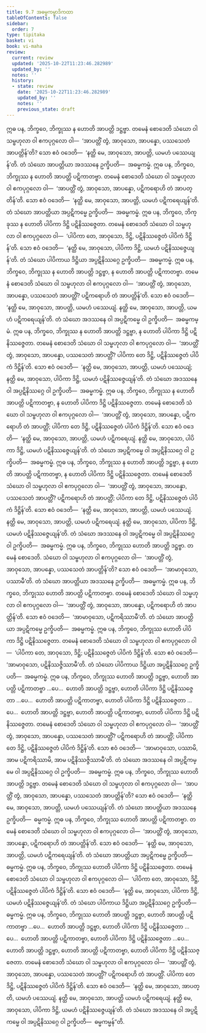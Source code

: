 ```yaml
---
title: 9.7 အဓမ္မကမ္မာဒိကထာ
tableOfContents: false
sidebar:
  order: 7
type: tipitaka
basket: vi
book: vi-maha
review:
  current: review
  updated: '2025-10-22T11:23:46.282989'
  updated_by: ''
  notes: ''
  history:
  - state: review
    date: '2025-10-22T11:23:46.282989'
    updated_by: ''
    notes: ''
    previous_state: draft
---
```



<ReviewStatus review={frontmatter.review} showDetails={true} />

<HypothesisAnnotation frontmatter={frontmatter} />

<DynamicBreadcrumb />

<Division number="397" book="vi-maha" e="ch" v="3" p="445">

<Paragraph number="1814" book="vi-maha">
ဣဓ ပန, ဘိက္ခဝေ, ဘိက္ခုဿ န ဟောတိ အာပတ္တိ ဒဋ္ဌဗ္ဗာ. တမေနံ စောဒေတိ သံဃော ဝါ သမ္ဗဟုလာ ဝါ ဧကပုဂ္ဂလော ဝါ—  ‘အာပတ္တိံ တွံ, အာဝုသော, အာပန္နော, ပဿသေတံ အာပတ္တိန်’တိ? သော ဧဝံ ဝဒေတိ—  ‘နတ္ထိ မေ, အာဝုသော, အာပတ္တိ, ယမဟံ ပဿေယျန်’တိ. တံ သံဃော အာပတ္တိယာ အဒဿနေ ဥက္ခိပတိ—  အဓမ္မကမ္မံ.
</Paragraph>

<Paragraph number="1815" book="vi-maha">
ဣဓ ပန, ဘိက္ခဝေ, ဘိက္ခုဿ န ဟောတိ အာပတ္တိ ပဋိကာတဗ္ဗာ. တမေနံ စောဒေတိ သံဃော ဝါ သမ္ဗဟုလာ ဝါ ဧကပုဂ္ဂလော ဝါ—  ‘အာပတ္တိံ တွံ, အာဝုသော, အာပန္နော, ပဋိကရောဟိ တံ အာပတ္တိန်’တိ. သော ဧဝံ ဝဒေတိ—  ‘နတ္ထိ မေ, အာဝုသော, အာပတ္တိ, ယမဟံ ပဋိကရေယျန်’တိ. တံ သံဃော အာပတ္တိယာ အပ္ပဋိကမ္မေ ဥက္ခိပတိ—  အဓမ္မကမ္မံ.
</Paragraph>

<Paragraph number="1816" book="vi-maha">
ဣဓ ပန, ဘိက္ခဝေ, ဘိက္ခုဿ န ဟောတိ ပါပိကာ ဒိဋ္ဌိ ပဋိနိဿဇ္ဇေတာ. တမေနံ စောဒေတိ သံဃော ဝါ သမ္ဗဟုလာ ဝါ ဧကပုဂ္ဂလော ဝါ—  ‘ပါပိကာ တေ, အာဝုသော, ဒိဋ္ဌိ, ပဋိနိဿဇ္ဇေတံ ပါပိကံ ဒိဋ္ဌိန်’တိ. သော ဧဝံ ဝဒေတိ—  ‘နတ္ထိ မေ, အာဝုသော, ပါပိကာ ဒိဋ္ဌိ, ယမဟံ ပဋိနိဿဇ္ဇေယျန်’တိ. တံ သံဃော ပါပိကာယ ဒိဋ္ဌိယာ အပ္ပဋိနိဿဂ္ဂေ ဥက္ခိပတိ—  အဓမ္မကမ္မံ.
</Paragraph>

<Paragraph number="1817" book="vi-maha">
ဣဓ ပန, ဘိက္ခဝေ, ဘိက္ခုဿ န ဟောတိ အာပတ္တိ ဒဋ္ဌဗ္ဗာ, န ဟောတိ အာပတ္တိ ပဋိကာတဗ္ဗာ. တမေနံ စောဒေတိ သံဃော ဝါ သမ္ဗဟုလာ ဝါ ဧကပုဂ္ဂလော ဝါ—  ‘အာပတ္တိံ တွံ, အာဝုသော, အာပန္နော, ပဿသေတံ အာပတ္တိံ? ပဋိကရောဟိ တံ အာပတ္တိန်’တိ. သော ဧဝံ ဝဒေတိ—  ‘နတ္ထိ မေ, အာဝုသော, အာပတ္တိ, ယမဟံ ပဿေယျံ. နတ္ထိ မေ, အာဝုသော, အာပတ္တိ, ယမဟံ ပဋိကရေယျန်’တိ. တံ သံဃော အဒဿနေ ဝါ အပ္ပဋိကမ္မေ ဝါ ဥက္ခိပတိ—  အဓမ္မကမ္မံ.
</Paragraph>

<Paragraph number="1818" book="vi-maha">
ဣဓ ပန, ဘိက္ခဝေ, ဘိက္ခုဿ န ဟောတိ အာပတ္တိ ဒဋ္ဌဗ္ဗာ, န ဟောတိ ပါပိကာ ဒိဋ္ဌိ ပဋိနိဿဇ္ဇေတာ. တမေနံ စောဒေတိ သံဃော ဝါ သမ္ဗဟုလာ ဝါ ဧကပုဂ္ဂလော ဝါ—  ‘အာပတ္တိံ တွံ, အာဝုသော, အာပန္နော, ပဿသေတံ အာပတ္တိံ? ပါပိကာ တေ ဒိဋ္ဌိ, ပဋိနိဿဇ္ဇေတံ ပါပိကံ ဒိဋ္ဌိန်’တိ. သော ဧဝံ ဝဒေတိ—  ‘နတ္ထိ မေ, အာဝုသော, အာပတ္တိ, ယမဟံ ပဿေယျံ; နတ္ထိ မေ, အာဝုသော, ပါပိကာ ဒိဋ္ဌိ, ယမဟံ ပဋိနိဿဇ္ဇေယျန်’တိ. တံ သံဃော အဒဿနေ ဝါ အပ္ပဋိနိဿဂ္ဂေ ဝါ ဥက္ခိပတိ—  အဓမ္မကမ္မံ.
</Paragraph>

<Paragraph number="1819" book="vi-maha">
ဣဓ ပန, ဘိက္ခဝေ, ဘိက္ခုဿ န ဟောတိ အာပတ္တိ ပဋိကာတဗ္ဗာ, န ဟောတိ ပါပိကာ ဒိဋ္ဌိ ပဋိနိဿဇ္ဇေတာ. တမေနံ စောဒေတိ သံဃော ဝါ သမ္ဗဟုလာ ဝါ ဧကပုဂ္ဂလော ဝါ—  ‘အာပတ္တိံ တွံ, အာဝုသော, အာပန္နော, ပဋိကရောဟိ တံ အာပတ္တိံ; ပါပိကာ တေ ဒိဋ္ဌိ, ပဋိနိဿဇ္ဇေတံ ပါပိကံ ဒိဋ္ဌိန်’တိ. သော ဧဝံ ဝဒေတိ—  ‘နတ္ထိ မေ, အာဝုသော, အာပတ္တိ, ယမဟံ ပဋိကရေယျံ. နတ္ထိ မေ, အာဝုသော, ပါပိကာ ဒိဋ္ဌိ, ယမဟံ ပဋိနိဿဇ္ဇေယျန်’တိ. တံ သံဃော အပ္ပဋိကမ္မေ ဝါ အပ္ပဋိနိဿဂ္ဂေ ဝါ ဥက္ခိပတိ—  အဓမ္မကမ္မံ.
</Paragraph>

<Paragraph number="1820" book="vi-maha">
ဣဓ ပန, ဘိက္ခဝေ, ဘိက္ခုဿ န ဟောတိ အာပတ္တိ ဒဋ္ဌဗ္ဗာ, န ဟောတိ အာပတ္တိ ပဋိကာတဗ္ဗာ, န ဟောတိ ပါပိကာ ဒိဋ္ဌိ ပဋိနိဿဇ္ဇေတာ. တမေနံ စောဒေတိ သံဃော ဝါ သမ္ဗဟုလာ ဝါ ဧကပုဂ္ဂလော ဝါ—  ‘အာပတ္တိံ တွံ, အာဝုသော, အာပန္နော, ပဿသေတံ အာပတ္တိံ? ပဋိကရောဟိ တံ အာပတ္တိံ; ပါပိကာ တေ ဒိဋ္ဌိ, ပဋိနိဿဇ္ဇေတံ ပါပိကံ ဒိဋ္ဌိန်’တိ. သော ဧဝံ ဝဒေတိ—  ‘နတ္ထိ မေ, အာဝုသော, အာပတ္တိ, ယမဟံ ပဿေယျံ. နတ္ထိ မေ, အာဝုသော, အာပတ္တိ, ယမဟံ ပဋိကရေယျံ. နတ္ထိ မေ, အာဝုသော, ပါပိကာ ဒိဋ္ဌိ, ယမဟံ ပဋိနိဿဇ္ဇေယျန်’တိ. တံ သံဃော အဒဿနေ ဝါ အပ္ပဋိကမ္မေ ဝါ အပ္ပဋိနိဿဂ္ဂေ ဝါ ဥက္ခိပတိ—  အဓမ္မကမ္မံ.
</Paragraph>

</Division>
<Division number="398" book="vi-maha" e="ch" v="3" p="446">

<Paragraph number="1821" book="vi-maha">
ဣဓ ပန, ဘိက္ခဝေ, ဘိက္ခုဿ ဟောတိ အာပတ္တိ ဒဋ္ဌဗ္ဗာ. တမေနံ စောဒေတိ. သံဃော ဝါ သမ္ဗဟုလာ ဝါ ဧကပုဂ္ဂလော ဝါ—  ‘အာပတ္တိံ တွံ, အာဝုသော, အာပန္နော, ပဿသေတံ အာပတ္တိန်’တိ? သော ဧဝံ ဝဒေတိ—  ‘အာမာဝုသော, ပဿာမီ’တိ. တံ သံဃော အာပတ္တိယာ အဒဿနေ ဥက္ခိပတိ—  အဓမ္မကမ္မံ.
</Paragraph>

<Paragraph number="1822" book="vi-maha">
ဣဓ ပန, ဘိက္ခဝေ, ဘိက္ခုဿ ဟောတိ အာပတ္တိ ပဋိကာတဗ္ဗာ. တမေနံ စောဒေတိ သံဃော ဝါ သမ္ဗဟုလာ ဝါ ဧကပုဂ္ဂလော ဝါ—  ‘အာပတ္တိံ တွံ, အာဝုသော, အာပန္နော, ပဋိကရောဟိ တံ အာပတ္တိန်’တိ. သော ဧဝံ ဝဒေတိ—  ‘အာမာဝုသော, ပဋိကရိဿာမီ’တိ. တံ သံဃော အာပတ္တိယာ အပ္ပဋိကမ္မေ ဥက္ခိပတိ—  အဓမ္မကမ္မံ.
</Paragraph>

<Paragraph number="1823" book="vi-maha">
ဣဓ ပန, ဘိက္ခဝေ, ဘိက္ခုဿ ဟောတိ ပါပိကာ ဒိဋ္ဌိ ပဋိနိဿဇ္ဇေတာ. တမေနံ စောဒေတိ သံဃော ဝါ သမ္ဗဟုလာ ဝါ ဧကပုဂ္ဂလော ဝါ—  ‘ပါပိကာ တေ, အာဝုသော, ဒိဋ္ဌိ; ပဋိနိဿဇ္ဇေတံ ပါပိကံ ဒိဋ္ဌိန်’တိ. သော ဧဝံ ဝဒေတိ—  ‘အာမာဝုသော, ပဋိနိဿဇ္ဇိဿာမီ’တိ. တံ သံဃော ပါပိကာယ ဒိဋ္ဌိယာ အပ္ပဋိနိဿဂ္ဂေ ဥက္ခိပတိ—  အဓမ္မကမ္မံ.
</Paragraph>

<Paragraph number="1824" book="vi-maha">
ဣဓ ပန, ဘိက္ခဝေ, ဘိက္ခုဿ ဟောတိ အာပတ္တိ ဒဋ္ဌဗ္ဗာ, ဟောတိ အာပတ္တိ ပဋိကာတဗ္ဗာ …ပေ…  ဟောတိ အာပတ္တိ ဒဋ္ဌဗ္ဗာ, ဟောတိ ပါပိကာ ဒိဋ္ဌိ ပဋိနိဿဇ္ဇေတာ …ပေ…  ဟောတိ အာပတ္တိ ပဋိကာတဗ္ဗာ, ဟောတိ ပါပိကာ ဒိဋ္ဌိ ပဋိနိဿဇ္ဇေတာ …ပေ…  ဟောတိ အာပတ္တိ ဒဋ္ဌဗ္ဗာ, ဟောတိ အာပတ္တိ ပဋိကာတဗ္ဗာ, ဟောတိ ပါပိကာ ဒိဋ္ဌိ ပဋိနိဿဇ္ဇေတာ. တမေနံ စောဒေတိ သံဃော ဝါ သမ္ဗဟုလာ ဝါ ဧကပုဂ္ဂလော ဝါ—  ‘အာပတ္တိံ တွံ, အာဝုသော, အာပန္နော, ပဿသေတံ အာပတ္တိံ? ပဋိကရောဟိ တံ အာပတ္တိံ; ပါပိကာ တေ ဒိဋ္ဌိ, ပဋိနိဿဇ္ဇေတံ ပါပိကံ ဒိဋ္ဌိန်’တိ. သော ဧဝံ ဝဒေတိ—  ‘အာမာဝုသော, ပဿာမိ, အာမ ပဋိကရိဿာမိ, အာမ ပဋိနိဿဇ္ဇိဿာမီ’တိ. တံ သံဃော အဒဿနေ ဝါ အပ္ပဋိကမ္မေ ဝါ အပ္ပဋိနိဿဂ္ဂေ ဝါ ဥက္ခိပတိ—  အဓမ္မကမ္မံ.
</Paragraph>

</Division>
<Division number="399" book="vi-maha" e="ch" v="3" p="447">

<Paragraph number="1825" book="vi-maha">
ဣဓ ပန, ဘိက္ခဝေ, ဘိက္ခုဿ ဟောတိ အာပတ္တိ ဒဋ္ဌဗ္ဗာ. တမေနံ စောဒေတိ သံဃော ဝါ သမ္ဗဟုလာ ဝါ ဧကပုဂ္ဂလော ဝါ—  ‘အာပတ္တိံ တွံ, အာဝုသော, အာပန္နော, ပဿသေတံ အာပတ္တိန်’တိ? သော ဧဝံ ဝဒေတိ—  ‘နတ္ထိ မေ, အာဝုသော, အာပတ္တိ, ယမဟံ ပဿေယျန်’တိ. တံ သံဃော အာပတ္တိယာ အဒဿနေ ဥက္ခိပတိ—  ဓမ္မကမ္မံ.
</Paragraph>

<Paragraph number="1826" book="vi-maha">
ဣဓ ပန, ဘိက္ခဝေ, ဘိက္ခုဿ ဟောတိ အာပတ္တိ ပဋိကာတဗ္ဗာ. တမေနံ စောဒေတိ သံဃော ဝါ သမ္ဗဟုလာ ဝါ ဧကပုဂ္ဂလော ဝါ—  ‘အာပတ္တိံ တွံ, အာဝုသော, အာပန္နော, ပဋိကရောဟိ တံ အာပတ္တိန်’တိ. သော ဧဝံ ဝဒေတိ—  ‘နတ္ထိ မေ, အာဝုသော, အာပတ္တိ, ယမဟံ ပဋိကရေယျန်’တိ. တံ သံဃော အာပတ္တိယာ အပ္ပဋိကမ္မေ ဥက္ခိပတိ—  ဓမ္မကမ္မံ.
</Paragraph>

<Paragraph number="1827" book="vi-maha">
ဣဓ ပန, ဘိက္ခဝေ, ဘိက္ခုဿ ဟောတိ ပါပိကာ ဒိဋ္ဌိ ပဋိနိဿဇ္ဇေတာ. တမေနံ စောဒေတိ သံဃော ဝါ သမ္ဗဟုလာ ဝါ ဧကပုဂ္ဂလော ဝါ—  ‘ပါပိကာ တေ, အာဝုသော, ဒိဋ္ဌိ, ပဋိနိဿဇ္ဇေတံ ပါပိကံ ဒိဋ္ဌိန်’တိ. သော ဧဝံ ဝဒေတိ—  ‘နတ္ထိ မေ, အာဝုသော, ပါပိကာ ဒိဋ္ဌိ, ယမဟံ ပဋိနိဿဇ္ဇေယျန်’တိ. တံ သံဃော ပါပိကာယ ဒိဋ္ဌိယာ အပ္ပဋိနိဿဂ္ဂေ ဥက္ခိပတိ—  ဓမ္မကမ္မံ.
</Paragraph>

<Paragraph number="1828" book="vi-maha">
ဣဓ ပန, ဘိက္ခဝေ, ဘိက္ခုဿ ဟောတိ အာပတ္တိ ဒဋ္ဌဗ္ဗာ, ဟောတိ အာပတ္တိ ပဋိကာတဗ္ဗာ …ပေ…  ဟောတိ အာပတ္တိ ဒဋ္ဌဗ္ဗာ, ဟောတိ ပါပိကာ ဒိဋ္ဌိ ပဋိနိဿဇ္ဇေတာ …ပေ…  ဟောတိ အာပတ္တိ ပဋိကာတဗ္ဗာ, ဟောတိ ပါပိကာ ဒိဋ္ဌိ ပဋိနိဿဇ္ဇေတာ …ပေ…  ဟောတိ အာပတ္တိ ဒဋ္ဌဗ္ဗာ, ဟောတိ အာပတ္တိ ပဋိကာတဗ္ဗာ, ဟောတိ ပါပိကာ ဒိဋ္ဌိ ပဋိနိဿဇ္ဇေတာ. တမေနံ စောဒေတိ သံဃော ဝါ သမ္ဗဟုလာ ဝါ ဧကပုဂ္ဂလော ဝါ—  ‘အာပတ္တိံ တွံ, အာဝုသော, အာပန္နော, ပဿသေတံ အာပတ္တိံ? ပဋိကရောဟိ တံ အာပတ္တိံ. ပါပိကာ တေ ဒိဋ္ဌိ, ပဋိနိဿဇ္ဇေတံ ပါပိကံ ဒိဋ္ဌိန်’တိ. သော ဧဝံ ဝဒေတိ—  ‘နတ္ထိ မေ, အာဝုသော, အာပတ္တိ, ယမဟံ ပဿေယျံ. နတ္ထိ မေ, အာဝုသော, အာပတ္တိ ယမဟံ ပဋိကရေယျံ. နတ္ထိ မေ, အာဝုသော, ပါပိကာ ဒိဋ္ဌိ, ယမဟံ ပဋိနိဿဇ္ဇေယျန်’တိ. တံ သံဃော အဒဿနေ ဝါ အပ္ပဋိကမ္မေ ဝါ အပ္ပဋိနိဿဂ္ဂေ ဝါ ဥက္ခိပတိ—  ဓမ္မကမ္မန်”တိ.
</Paragraph>
</Division>